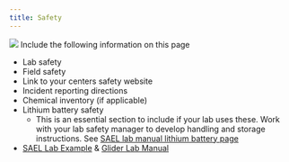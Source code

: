 ```yaml
---
title: Safety
---
```

![](images/Wave_wWhales_v2.png)
Include the following information on this page

-   Lab safety
-   Field safety
-   Link to your centers safety website
-   Incident reporting directions
-   Chemical inventory (if applicable)
-   Lithium battery safety
    -   This is an essential section to include if your lab uses these. Work with your lab safety manager to develop handling and storage instructions. See [SAEL lab manual lithium battery page](https://sael-swfsc.github.io/SAEL-lab-manual/content/Safety_Lithium-Batteries.html)
-   [SAEL Lab Example](https://sael-swfsc.github.io/SAEL-lab-manual/content/Safety-Lab.html) & [Glider Lab Manual](https://swfsc.github.io/glider-lab-manual/content/best-practices.html#safety)
